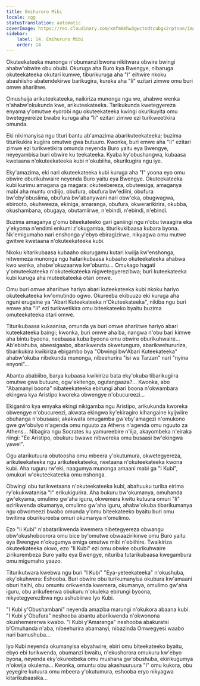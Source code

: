 ```yaml
---
title: Emihururo Mibi
locale: cgg
statusTranslation: automatic
coverImage: https://res.cloudinary.com/xmfm6mhw3gwctndtcubgx2rptnae/image/upload/v1740468922/small_cover_tratado_de_psicologia_revolucionaria_a4c0dca4e0.webp
sidebar:
    label: 14. Emihururo Mibi
    order: 14
---
```

Okuteekateeka munonga n'obumanzi bwona nikitwara obwire bwingi ahabw'obwire obu obubi. Okuruga aha Buro kya Bwengye, nibaruga okuteekateeka okutari kumwe, tiburikuruga aha "I" eihwire nkoku abashiisho abatendekirwe barikugira, kureka aha "Ii" ezitari zimwe omu buri omwe ahariitwe.

Omushaija arikuteekateeka, naikiriza munonga ngu we, ahabwe wenka n'ahabw'okukunda kwe, arikuteekateeka. Tarikukunda kwetegyereza enyama y'omutwe eyorobi ngu okuteekateeka kwingi okurikuyita omu bwetegyereize bwabe kuruga aha "Ii" ezitari zimwe ezi turikweetikira omunda.

Eki nikimanyisa ngu tituri bantu ab'amazima abarikuteekateeka; buzima titurikukira kugiira omutwe gwa butuuro. Kwonka, buri emwe aha "Ii" ezitari zimwe ezi turikwetikira omunda neyenda Buro yaitu eya Bwengye, neyeyambisa buri obwire ku teekateeka. Kyaba ky'obushangwa, kubaasa kwetaana n'okuteekateeka kubi n'okubiiha, okurikugira ngu iye.

Eky'amazima, eki nari okuteekateeka kubi kuruga aha "I" yoona eyo omu obwire oburikuhwaire neyenda Buro yaitu eya Bwengye. Okuteekateeka kubi kurimu amagana ga magara: okuteebereza, obuteesiga, amaganya mabi aha muntu ondiijo, obufura, obufura bw'ediini, obufura bw'eby'obusiima, obufura bw'abanywani nari obw'eka, obugwagwa, ebirooto, okuhweeza, ekiniga, amaranga, obufura, okwerarikirira, okubba, okushambana, obugaya, obutamiirwe, n'ebindi, n'ebindi, n'ebindi.

Buzima amaganya g'omu biteekateeko gari ganiingi ngu n'obu twaagira eka y'ekyoma n'endimi enkumi z'okugamba, titurikukibaasa kubara byona. Nk'emigumaho nari enshonga y'ebyo ebiragizirwe, nikyagwa omu mutwe gwitwe kwetaana n'okuteekateeka kubi.

Nkoku kitarikubaasa kubaaho okurugamu kutari kwiija kw'enshonga, nitwemeza munonga ngu hatarikubaasa kubaaho okuteekateeka ahabwa kwo wenka, ahabw'okuzaarwa kw'obuntu... Omukago hagati y'omuteekateeka n'okuteekateeka nigwetegyerezibwa; buri kuteekateeka kubi kuruga aha muteekateeka otari omwe.

Omu buri omwe ahariitwe hariyo abari kuteekateeka kubi nkoku hariyo okuteekateeka kw'omutindo ogwo. Okureeba ekibuuzo eki kuruga aha nguni erugaine ya "Abari Kuteekateeka n'Okuteekateeka", nikiba ngu buri emwe aha "Ii" ezi turikwetikira omu biteekateeko byaitu buzima omuteekateeka otari omwe.

Titurikubaasa kukaanisa, omunda ya buri omwe ahariitwe hariyo abari kuteekateeka baingi; kwonka, buri omwe aha ba, nangwa n'obu bari kimwe aha bintu byoona, neebaasa kuba byoona omu obwire oburikuhwaire... Ab'ebishuba, abeesigaabo, abarikwenda okwetungura, abarikwehururiza, tibarikukira kwikiriza ebigambo bya "Obwingi bw'Abari Kuteekateeka" ahabw'okuba nibekunda munonga, nibeehurira "isi wa Tarzan" nari "nyina enyoni"...

Abantu ababiibo, barya kubaasa kwikiriza bata eky'okuba tibarikugiira omutwe gwa butuuro, ogw'ekitengo, ogutangaaza?... Kwonka, abo "Abamanyi boona" nibateekateeka ebirungi ahari boona n'okwambara ekingwa kya Aristipo kworeka obwengye n'obucureezi...

Ekiganiiro kya emyaka ekingi nikigamba ngu Aristipo, arikukunda kworeka obwengye n'obucureezi, akwata ekingwa ky'ekiragiro kihangaine kyijwiire obuhanga n'obusaasi; akakwata omugamba gw'eby'amagezi n'omukono gwe gw'obulyo n'agenda omu nguuto za Athens n'agenda omu nguuto za Athens... Nibagira ngu Socrates ku yamureebire n'iija, akayombeka n'eiraka riingi: "Ee Aristipo, obukuru bwawe nibwereka omu busaasi bw'ekingwa yawe!".

Ogu atarikutuura obutoosha omu mbeera y'okutumura, okwetegyereza, arikuteekateeka ngu arikuteekateeka, neetaana n'okuteekateeka kwona kubi. Aha ruguru rw'eki, naagumya munonga amaani mabi ga "I Kubi", omukuri w'okuteekateeka omu nshonga.

Obwingi obu turikwetaana n'okuteekateeka kubi, abahuuku turiba eirima ry'okukwatanisa "I" erikukigurira. Aha bukuru bw'okumanya, omuhanda gw'ekyama, omulimo gw'aha iguru, okwemera kwitu kutuura omuri "Ii" ezirikwenda okumanya, omulimo gw'aha iguru, ahabw'okuba tibarikumanya ngu obwomeezi bwabo omunda y'omu biteekateeko byaitu buri omu bwitima oburikureeba omuri okumanya n'omulimo.

Ezo "Ii Kubi" n'abatarikwenda kwemera nibetegyereza obwangu obw'okushoboorora omu bice by'omutwe obwaazirikirwe omu Buro yaitu eya Bwengye n'okugumya emiga omutwe mibi n'ebiihire. Twaikiriza okuteekateeka okwo, ezo "Ii Kubi" ezi omu obwire oburikuhwaire zirikurembeza Buro yaitu eya Bwengye, nituriba tutarikubaasa kwegambura omu migumaho yaazo.

Titurikutwara kwebwa ngu buri "I Kubi" "Eya-yeteekateeka" n'okushuba, eky'okuhwera: Eshooba. Buri obwire obu turikumanyisa okubura kw'amaani oburi haihi, obu omuntu orikwenda kwemera, okumanya, omulimo gw'aha iguru, obu arikufeerwa obukuru n'okuleka ebirungi byoona, nikyetegyerezibwa ngu ashubiirwe Iyo Kubi.

"I Kubi y'Obushambani" neyenda amaziba marungi n'okukora abaana kubi. "I Kubi y'Obufura" neshooba abantu abarikwenda n'okwonona okushemererwa kwabo. "I Kubi y'Amaranga" neshooba abakuratsi b'Omuhanda n'aba, nibeehurira abamanyi, nibazinda Omwegyesi waabo nari bamushuba...

Iyo Kubi neyenda okumanyisa ebyahwire, ebiri omu biteekateeko byaitu, ebyo ebi turikwenda, obumanzi bwaitu, n'ekushorora omukuru kw'ebyo byona, neyenda eky'okureebeka omu mushana gw'obushuba, ekirikugumya n'okwija okulema... Kwonka, omuntu obu akashuuruura "I" omu kukora, obu yeyegire kutuura omu mbeera y'okutumura, eshooba eryo nikyagwa kitarikubaasika...

